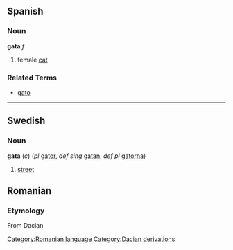 ==Spanish==
===Noun===
'''gata'''  ''f''

# female [[cat]]

===Related Terms===
*[[gato]]

----
==Swedish==
===Noun===
'''gata''' (''c'') (''pl'' [[gator]], ''def sing'' [[gatan]], ''def pl'' [[gatorna]])

#[[street]]

== Romanian ==
=== Etymology ===
From Dacian

{{substub}}
[[Category:Romanian language]]
[[Category:Dacian derivations]]